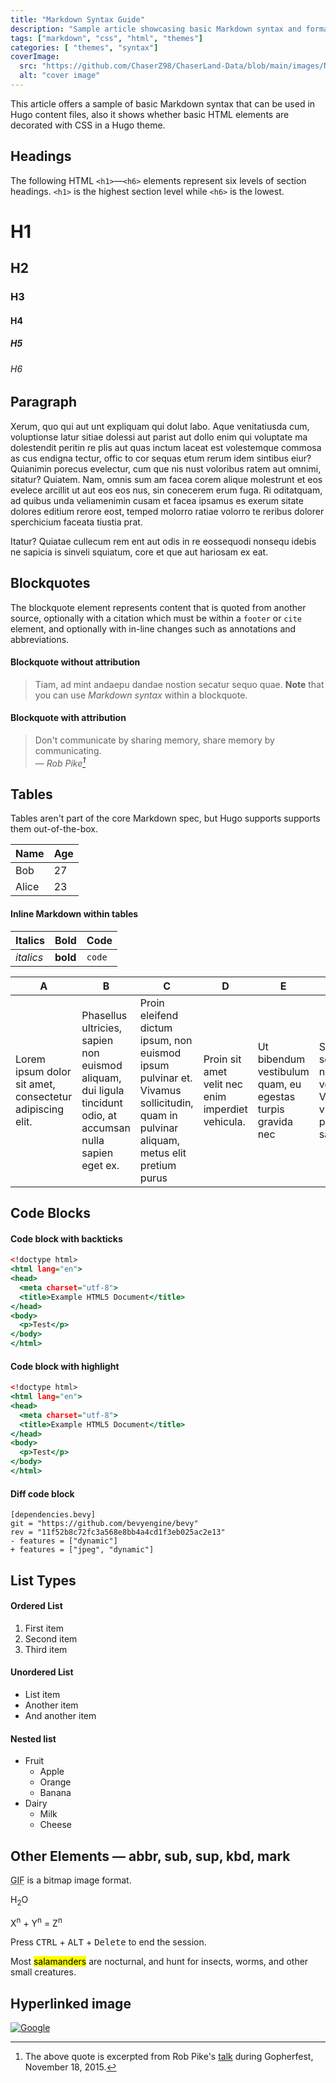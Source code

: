 ```yaml
---
title: "Markdown Syntax Guide"
description: "Sample article showcasing basic Markdown syntax and formatting for HTML elements."
tags: ["markdown", "css", "html", "themes"]
categories: [ "themes", "syntax"]
coverImage:
  src: "https://github.com/ChaserZ98/ChaserLand-Data/blob/main/images/NextLevel1.png?raw=true"
  alt: "cover image"
---
```


This article offers a sample of basic Markdown syntax that can be used in Hugo content files, also it shows whether basic HTML elements are decorated with CSS in a Hugo theme.

## Headings

The following HTML `<h1>`—`<h6>` elements represent six levels of section headings. `<h1>` is the highest section level while `<h6>` is the lowest.

<h1>H1</h1>
<h2>H2</h2>
<h3>H3</h3>
<h4>H4</h4>
<h5>H5</h5>
<h6>H6</h6>

## Paragraph

Xerum, quo qui aut unt expliquam qui dolut labo. Aque venitatiusda cum, voluptionse latur sitiae dolessi aut parist aut dollo enim qui voluptate ma dolestendit peritin re plis aut quas inctum laceat est volestemque commosa as cus endigna tectur, offic to cor sequas etum rerum idem sintibus eiur? Quianimin porecus evelectur, cum que nis nust voloribus ratem aut omnimi, sitatur? Quiatem. Nam, omnis sum am facea corem alique molestrunt et eos evelece arcillit ut aut eos eos nus, sin conecerem erum fuga. Ri oditatquam, ad quibus unda veliamenimin cusam et facea ipsamus es exerum sitate dolores editium rerore eost, temped molorro ratiae volorro te reribus dolorer sperchicium faceata tiustia prat.

Itatur? Quiatae cullecum rem ent aut odis in re eossequodi nonsequ idebis ne sapicia is sinveli squiatum, core et que aut hariosam ex eat.

## Blockquotes

The blockquote element represents content that is quoted from another source, optionally with a citation which must be within a `footer` or `cite` element, and optionally with in-line changes such as annotations and abbreviations.

#### Blockquote without attribution

> Tiam, ad mint andaepu dandae nostion secatur sequo quae.
> **Note** that you can use *Markdown syntax* within a blockquote.

#### Blockquote with attribution

> Don't communicate by sharing memory, share memory by communicating.<br/>
> — <cite>Rob Pike[^1]</cite>

[^1]: The above quote is excerpted from Rob Pike's [talk](https://www.youtube.com/watch?v=PAAkCSZUG1c) during Gopherfest, November 18, 2015.

## Tables

Tables aren't part of the core Markdown spec, but Hugo supports supports them out-of-the-box.

   Name | Age
--------|------
    Bob | 27
  Alice | 23

#### Inline Markdown within tables

| Italics   | Bold     | Code   |
| --------  | -------- | ------ |
| *italics* | **bold** | `code` |

| A                                                        | B                                                                                                             | C                                                                                                                                    | D                                                 | E                                                          | F                                                                    |
|----------------------------------------------------------|---------------------------------------------------------------------------------------------------------------|--------------------------------------------------------------------------------------------------------------------------------------|---------------------------------------------------|------------------------------------------------------------|----------------------------------------------------------------------|
| Lorem ipsum dolor sit amet, consectetur adipiscing elit. | Phasellus ultricies, sapien non euismod aliquam, dui ligula tincidunt odio, at accumsan nulla sapien eget ex. | Proin eleifend dictum ipsum, non euismod ipsum pulvinar et. Vivamus sollicitudin, quam in pulvinar aliquam, metus elit pretium purus | Proin sit amet velit nec enim imperdiet vehicula. | Ut bibendum vestibulum quam, eu egestas turpis gravida nec | Sed scelerisque nec turpis vel viverra. Vivamus vitae pretium sapien |

## Code Blocks

#### Code block with backticks

```html:example.html
<!doctype html>
<html lang="en">
<head>
  <meta charset="utf-8">
  <title>Example HTML5 Document</title>
</head>
<body>
  <p>Test</p>
</body>
</html>
```

#### Code block with highlight
```html:example.html {3-4}
<!doctype html>
<html lang="en">
<head>
  <meta charset="utf-8">
  <title>Example HTML5 Document</title>
</head>
<body>
  <p>Test</p>
</body>
</html>
```

#### Diff code block

```diff:html
[dependencies.bevy]
git = "https://github.com/bevyengine/bevy"
rev = "11f52b8c72fc3a568e8bb4a4cd1f3eb025ac2e13"
- features = ["dynamic"]
+ features = ["jpeg", "dynamic"]
```

## List Types

#### Ordered List

1. First item
2. Second item
3. Third item

#### Unordered List

* List item
* Another item
* And another item

#### Nested list

* Fruit
  * Apple
  * Orange
  * Banana
* Dairy
  * Milk
  * Cheese

## Other Elements — abbr, sub, sup, kbd, mark

<abbr title="Graphics Interchange Format">GIF</abbr> is a bitmap image format.

H<sub>2</sub>O

X<sup>n</sup> + Y<sup>n</sup> = Z<sup>n</sup>

Press <kbd>CTRL</kbd> + <kbd>ALT</kbd> + <kbd>Delete</kbd> to end the session.

Most <mark>salamanders</mark> are nocturnal, and hunt for insects, worms, and other small creatures.

## Hyperlinked image

[![Google](https://www.google.com/images/branding/googlelogo/1x/googlelogo_light_color_272x92dp.png)](https://google.com)
